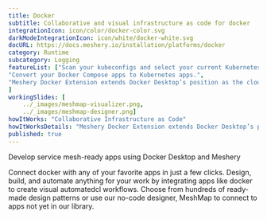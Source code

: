 ```yaml
---
title: Docker  
subtitle: Collaborative and visual infrastructure as code for docker
integrationIcon: icon/color/docker-color.svg
darkModeIntegrationIcon: icon/white/docker-white.svg
docURL: https://docs.meshery.io/installation/platforms/docker
category: Runtime
subcategory: Logging
featureList: ["Scan your kubeconfigs and select your current Kubernetes environment. Switch from one environment to another one.",
"Convert your Docker Compose apps to Kubernetes apps.",
"Meshery Docker Extension extends Docker Desktop’s position as the cloud native developer’s go-to Kubernetes environment with easy access to the next layer of cloud native infrastructure: service meshes."
]
workingSlides: [
    ../_images/meshmap-visualizer.png,
    ../_images/meshmap-designer.png]
howItWorks: "Collaborative Infrastructure as Code"
howItWorksDetails: "Meshery Docker Extension extends Docker Desktop’s position as the cloud native developer’s go-to Kubernetes environment with easy access to the next layer of cloud native infrastructure: service meshes."
published: true
---
```

<p>
    Develop service mesh-ready apps using Docker Desktop and Meshery
</p>
<p>
    Connect docker with any of your favorite apps in just a few
    clicks. Design, build, and automate anything for your work by
    integrating apps like docker to create visual automatedcl
    workflows. Choose from hundreds of ready-made design patterns or use
    our no-code designer, MeshMap to connect to apps not yet in our
    library.
</p>